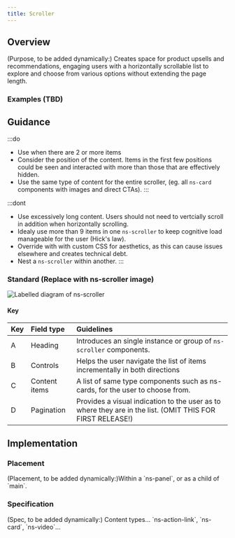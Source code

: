 ```yaml
---
title: Scroller
---
```




## Overview

<CompDetails name={componentName} />
(Purpose, to be added dynamically:)
Creates space for product upsells and recommendations, engaging users with a horizontally scrollable list to explore and choose from various options without extending the page length.

### Examples (TBD)

<ExampleViewer type="standard" />

## Guidance

:::do
- Use when there are 2 or more items
- Consider the position of the content. Items in the first few positions could be seen and interacted with more than those that are effectively hidden.
- Use the same type of content for the entire scroller, (eg. all `ns-card` components with images and direct CTAs).
:::

:::dont
- Use excessively long content. Users should not need to vertcially scroll in addition when horizontally scrolling.
- Idealy use more than 9 items in one `ns-scroller` to keep cognitive load manageable for the user (Hick's law).
- Override with with custom CSS for aesthetics, as this can cause issues elsewhere and creates technical debt.
- Nest a `ns-scroller` within another.
:::

### Standard (Replace with ns-scroller image)

![Labelled diagram of ns-scroller](@assets/components/ns-scroller/guidance.webp)

#### Key

| Key | Field type | Guidelines |
| :--- | :--- | :--- |
| <span class="marker">A</span> | Heading | Introduces an single instance or group of `ns-scroller` components. |
| <span class="marker">B</span> | Controls | Helps the user navigate the list of items incrementally in both directions |
| <span class="marker">C</span> | Content items | A list of same type components such as ns-cards, for the user to choose from. |
| <span class="marker">D</span> | Pagination | Provides a visual indication to the user as to where they are in the list. (OMIT THIS FOR FIRST RELEASE!) |

## Implementation

### Placement

<Placement name={componentName} />
(Placement, to be added dynamically:)Within a `ns-panel`, or as a child of `main`.

### Specification

<Specification name={componentName} />
(Spec, to be added dynamically:) Content types... `ns-action-link`, `ns-card`, `ns-video`...
